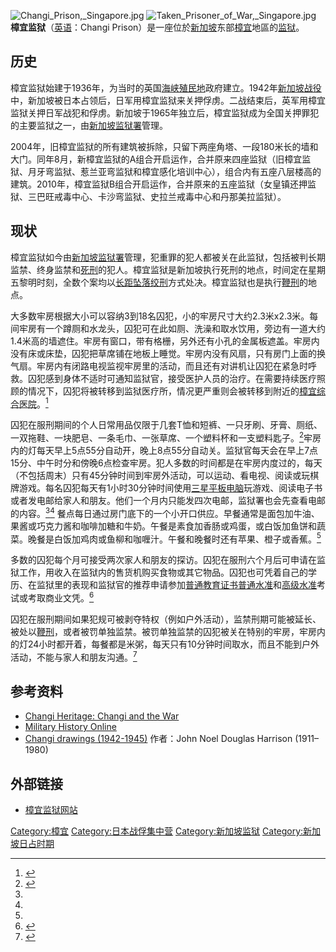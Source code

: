 {{Expand|time=2018-06-04}}
[[File:Changi_Prison,_Singapore.jpg|thumb]]
[[File:Taken_Prisoner_of_War,_Singapore.jpg|thumb]]
'''樟宜监狱'''（[[英语|英语]]：Changi Prison）是一座位於[[新加坡|新加坡]]东部[[樟宜|樟宜]]地區的[[监狱|监狱]]。

== 历史 ==
樟宜监狱始建于1936年，为当时的英国[[海峡殖民地|海峡殖民地]]政府建立。1942年[[新加坡战役|新加坡战役]]中，新加坡被日本占领后，日军用樟宜监狱来关押俘虏。二战结束后，英军用樟宜监狱关押日军战犯和俘虏。新加坡于1965年独立后，樟宜监狱成为全国关押罪犯的主要监狱之一，由[[新加坡监狱署|新加坡监狱署]]管理。

2004年，旧樟宜监狱的所有建筑被拆除，只留下两座角塔、一段180米长的墙和大门。同年8月，新樟宜监狱的A组合开启运作，合并原来四座监狱（旧樟宜监狱、月牙弯监狱、惹兰亚弯监狱和樟宜感化培训中心），组合内有五座八层楼高的建筑。2010年，樟宜监狱B组合开启运作，合并原来的五座监狱（女皇镇还押监狱、三巴旺戒毒中心、卡沙弯监狱、史拉兰戒毒中心和丹那美拉监狱）。

== 现状 ==
樟宜监狱如今由[[新加坡监狱署|新加坡监狱署]]管理，犯重罪的犯人都被关在此监狱，包括被判长期监禁、终身监禁和[[新加坡死刑制度|死刑]]的犯人。樟宜监狱是新加坡执行死刑的地点，时间定在星期五黎明时刻，全数个案均以[[绞刑#长距坠落|长距坠落绞刑]]方式处决。樟宜监狱也是执行[[新加坡鞭刑|鞭刑]]的地点。

大多数牢房根据大小可以容纳3到18名囚犯，小的牢房尺寸大约2.3米x2.3米。每间牢房有一个蹲厕和水龙头，囚犯可在此如厕、洗澡和取水饮用，旁边有一道大约1.4米高的墙遮住。牢房有窗口，带有格栅，另外还有小孔的金属板遮盖。牢房内没有床或床垫，囚犯把草席铺在地板上睡觉。牢房内没有风扇，只有房门上面的换气扇。牢房内有闭路电视监视牢房里的活动，而且还有对讲机让囚犯在紧急时呼救。囚犯感到身体不适时可通知监狱官，接受医护人员的治疗。在需要持续医疗照顾的情况下，囚犯将被转移到监狱医疗所，情况更严重则会被转移到附近的[[樟宜综合医院|樟宜综合医院]]。<ref name="prisonlifesg cell conditions">{{Cite web |url=https://prisonlife.sg/#en-conditions |title=存档副本 |access-date=2021-06-21 |archive-date=2021-06-28 |archive-url=https://web.archive.org/web/20210628085939/https://prisonlife.sg/#en-conditions |dead-url=no }}</ref>

囚犯在服刑期间的个人日常用品仅限于几套T恤和短裤、一只牙刷、牙膏、厕纸、一双拖鞋、一块肥皂、一条毛巾、一张草席、一个塑料杯和一支塑料匙子。<ref name="prisonlifesg procedures">{{Cite web |url=https://prisonlife.sg/#en-procedures |title=存档副本 |access-date=2021-06-21 |archive-date=2021-06-28 |archive-url=https://web.archive.org/web/20210628085939/https://prisonlife.sg/#en-procedures |dead-url=no }}</ref>牢房内的灯每天早上5点55分自动开，晚上8点55分自动关。监狱官每天会在早上7点15分、中午时分和傍晚6点检查牢房。犯人多数的时间都是在牢房内度过的，每天（不包括周末）只有45分钟时间到牢房外活动，可以运动、看电视、阅读或玩棋牌游戏。每名囚犯每天有1小时30分钟时间使用[[三星Galaxy_Tab|三星平板电脑]]玩游戏、阅读电子书或者发电邮给家人和朋友。他们一个月内只能发四次电邮，监狱署也会先查看电邮的内容。<ref name="prisonlifesg cell conditions" /><ref name="prisonlifesg other" /> 餐点每日通过房门底下的一个小开口供应。早餐通常是面包加牛油、果酱或巧克力酱和咖啡加糖和牛奶。午餐是素食加香肠或鸡蛋，或白饭加鱼饼和蔬菜。晚餐是白饭加鸡肉或鱼柳和咖喱汁。午餐和晚餐时还有苹果、橙子或香蕉。<ref name="prisonlifesg cell conditions" />

多数的囚犯每个月可接受两次家人和朋友的探访。囚犯在服刑六个月后可申请在监狱工作，用收入在监狱内的售货机购买食物或其它物品。囚犯也可凭着自己的学历、在监狱里的表现和监狱官的推荐申请参加[[新加坡-剑桥普通教育证书普通水准|普通教育证书普通水准]]和[[新加坡-剑桥普通教育证书高级水准|高级水准]]考试或考取商业文凭。<ref name="prisonlifesg other">{{Cite web |url=https://prisonlife.sg/#en-other |title=存档副本 |access-date=2021-06-21 |archive-date=2021-06-28 |archive-url=https://web.archive.org/web/20210628085939/https://prisonlife.sg/#en-other |dead-url=no }}</ref>

囚犯在服刑期间如果犯规可被剥夺特权（例如户外活动），监禁刑期可能被延长、被处以[[新加坡鞭刑#监狱鞭刑|鞭刑]]，或者被罚单独监禁。被罚单独监禁的囚犯被关在特别的牢房，牢房内的灯24小时都开着，每餐都是米粥，每天只有10分钟时间取水，而且不能到户外活动，不能与家人和朋友沟通。<ref name="prisonlifesg punishment">{{Cite web |url=https://prisonlife.sg/#punishment |title=存档副本 |access-date=2021-06-21 |archive-date=2021-06-28 |archive-url=https://web.archive.org/web/20210628085939/https://prisonlife.sg/#punishment |dead-url=no }}</ref>

== 参考资料 ==
* [http://habitatnews.nus.edu.sg/heritage/changi/war/hackblackburn.html Changi Heritage: Changi and the War] {{Wayback|url=http://habitatnews.nus.edu.sg/heritage/changi/war/hackblackburn.html |date=20201114001358 }}
* [http://www.militaryhistoryonline.com/wwii/articles/islandofdeath.aspx Military History Online] {{Wayback|url=http://www.militaryhistoryonline.com/wwii/articles/islandofdeath.aspx |date=20190202070653 }}
* [http://nla.gov.au/nla.pic-an11368339 Changi drawings (1942-1945)] {{Wayback|url=http://nla.gov.au/nla.pic-an11368339 |date=20160303170217 }} 作者：John Noel Douglas Harrison (1911–1980)

== 外部链接 ==
{{Commonscat|Changi Prison Complex}}
* [http://www.prisons.gov.sg/ 樟宜监狱网站] {{Wayback|url=http://www.prisons.gov.sg/ |date=20140815202713 }}

{{coord|1|21|25.47|N|103|58|25.11|E|region:SG_type:landmark_source:dewiki|display=title}}

[[Category:樟宜|Category:樟宜]]
[[Category:日本战俘集中营|Category:日本战俘集中营]]
[[Category:新加坡监狱|Category:新加坡监狱]]
[[Category:新加坡日占时期|Category:新加坡日占时期]]